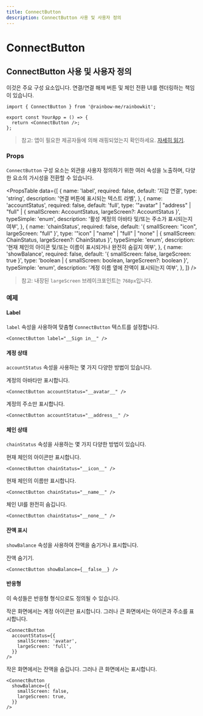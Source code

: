 ```yaml
---
title: ConnectButton
description: ConnectButton 사용 및 사용자 정의
---
```


# ConnectButton

## ConnectButton 사용 및 사용자 정의

이것은 주요 구성 요소입니다. 연결/연결 해제 버튼 및 체인 전환 UI를 렌더링하는 책임이 있습니다.

```tsx
import { ConnectButton } from '@rainbow-me/rainbowkit';

export const YourApp = () => {
  return <ConnectButton />;
};
```

> 참고: 앱이 필요한 제공자들에 의해 래핑되었는지 확인하세요. [자세히 읽기](/docs/installation#wrap-providers).

### Props

`ConnectButton` 구성 요소는 외관을 사용자 정의하기 위한 여러 속성을 노출하며, 다양한 요소의 가시성을 전환할 수 있습니다.

<PropsTable
  data={[
    {
      name: 'label',
      required: false,
      default: '지갑 연결',
      type: 'string',
      description: '연결 버튼에 표시되는 텍스트 라벨',
    },
    {
      name: 'accountStatus',
      required: false,
      default: 'full',
      type: '"avatar" | "address" | "full" | { smallScreen: AccountStatus, largeScreen?: AccountStatus }',
      typeSimple: 'enum',
      description:
        '활성 계정의 아바타 및/또는 주소가 표시되는지 여부',
    },
    {
      name: 'chainStatus',
      required: false,
      default: '{ smallScreen: "icon", largeScreen: "full" }',
      type: '"icon" | "name" | "full" | "none" | { smallScreen: ChainStatus, largeScreen?: ChainStatus }',
      typeSimple: 'enum',
      description:
        '현재 체인의 아이콘 및/또는 이름이 표시되거나 완전히 숨길지 여부',
    },
    {
      name: 'showBalance',
      required: false,
      default: '{ smallScreen: false, largeScreen: true }',
      type: 'boolean | { smallScreen: boolean, largeScreen?: boolean }',
      typeSimple: 'enum',
      description:
        '계정 이름 옆에 잔액이 표시되는지 여부',
    },
  ]}
/>

> 참고: 내장된 `largeScreen` 브레이크포인트는 `768px`입니다.

### 예제

#### Label

`label` 속성을 사용하여 맞춤형 `ConnectButton` 텍스트를 설정합니다.

```tsx
<ConnectButton label="__Sign in__" />
```

#### 계정 상태

`accountStatus` 속성을 사용하는 몇 가지 다양한 방법이 있습니다.

계정의 아바타만 표시합니다.

```tsx
<ConnectButton accountStatus="__avatar__" />
```

계정의 주소만 표시합니다.

```tsx
<ConnectButton accountStatus="__address__" />
```

#### 체인 상태

`chainStatus` 속성을 사용하는 몇 가지 다양한 방법이 있습니다.

현재 체인의 아이콘만 표시합니다.

```tsx
<ConnectButton chainStatus="__icon__" />
```

현재 체인의 이름만 표시합니다.

```tsx
<ConnectButton chainStatus="__name__" />
```

체인 UI를 완전히 숨깁니다.

```tsx
<ConnectButton chainStatus="__none__" />
```

#### 잔액 표시

`showBalance` 속성을 사용하여 잔액을 숨기거나 표시합니다.

잔액 숨기기.

```tsx
<ConnectButton showBalance={__false__} />
```

#### 반응형

이 속성들은 반응형 형식으로도 정의될 수 있습니다.

작은 화면에서는 계정 아이콘만 표시합니다. 그러나 큰 화면에서는 아이콘과 주소를 표시합니다.

```tsx
<ConnectButton
  accountStatus={{
    smallScreen: 'avatar',
    largeScreen: 'full',
  }}
/>
```

작은 화면에서는 잔액을 숨깁니다. 그러나 큰 화면에서는 표시합니다.

```tsx
<ConnectButton
  showBalance={{
    smallScreen: false,
    largeScreen: true,
  }}
/>
```
